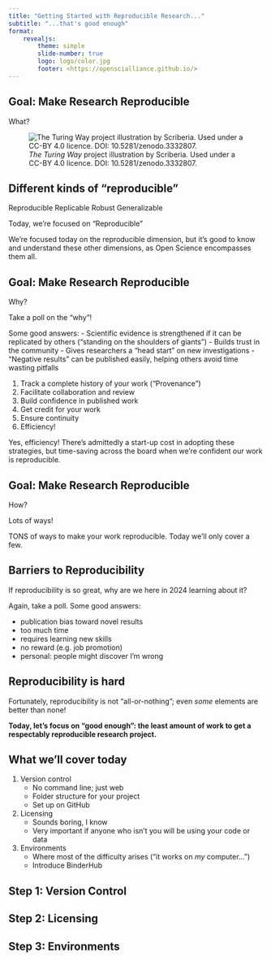 ```yaml
---
title: "Getting Started with Reproducible Research..."
subtitle: "...that's good enough"
format:
    revealjs:
        theme: simple
        slide-number: true
        logo: logo/color.jpg
        footer: <https://openscialliance.github.io/>
---
```


## Goal: Make Research Reproducible

What?

![_The Turing Way_ project illustration by Scriberia. Used under a CC-BY 4.0 licence. DOI: 10.5281/zenodo.3332807.](https://the-turing-way.netlify.app/_images/research-cycle.svg)

## Different kinds of "reproducible"

Reproducible
Replicable
Robust
Generalizable

Today, we're focused on "Reproducible"

::: {.notes}
We're focused today on the reproducible dimension, but it's good to know and understand these other dimensions, as Open Science encompasses them all.
:::

## Goal: Make Research Reproducible

Why?

::: {.notes}
Take a poll on the "why"!

Some good answers:
 - Scientific evidence is strengthened if it can be replicated by others ("standing on the shoulders of giants")
 - Builds trust in the community
 - Gives researchers a "head start" on new investigations
 - "Negative results" can be published easily, helping others avoid time wasting pitfalls

1. Track a complete history of your work ("Provenance")
2. Facilitate collaboration and review
3. Build confidence in published work
4. Get credit for your work
5. Ensure continuity
6. Efficiency!

Yes, efficiency! There's admittedly a start-up cost in adopting these strategies, but time-saving across the board when we're confident our work is reproducible.
:::


## Goal: Make Research Reproducible

How?

Lots of ways!

::: {.notes}
TONS of ways to make your work reproducible. Today we'll only cover a few.
:::

## Barriers to Reproducibility

If reproducibility is so great, why are we here in 2024 learning about it?

::: {.notes}
Again, take a poll. Some good answers:

 - publication bias toward novel results
 - too much time
 - requires learning new skills
 - no reward (e.g. job promotion)
 - personal: people might discover I'm wrong
:::

## Reproducibility is hard

Fortunately, reproducibility is not "all-or-nothing"; even _some_ elements are better than none!

**Today, let's focus on "good enough": the least amount of work to get a respectably reproducible research project.**

## What we'll cover today

::: {.incremental}
1. Version control
   - No command line; just web
   - Folder structure for your project
   - Set up on GitHub
2. Licensing
   - Sounds boring, I know
   - Very important if anyone who isn't you will be using your code or data
3. Environments
   - Where most of the difficulty arises ("it works on _my_ computer...")
   - Introduce BinderHub
:::

## Step 1: Version Control



## Step 2: Licensing

## Step 3: Environments